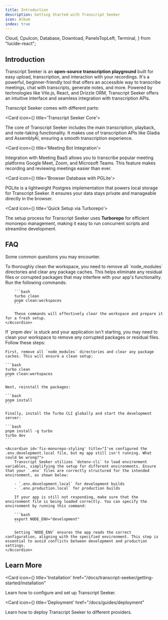 ```yaml
---
title: Introduction
description: Getting Started with Transcript Seeker
icon: Album
index: true
---
```


  Cloud,
  CpuIcon,
  Database,
  Download,
  PanelsTopLeft,
  Terminal,
} from "lucide-react";

## Introduction

Transcript Seeker is an **open-source transcription playground** built for easy upload, transcription, and interaction with your recordings. It's a powerful, beginner-friendly tool that offers an accessible way to transcribe meetings, chat with transcripts, generate notes, and more. Powered by technologies like Vite.js, React, and Drizzle ORM, Transcript Seeker offers an intuitive interface and seamless integration with transcription APIs.

Transcript Seeker comes with different parts:

<Cards>

<Card icon={<CpuIcon className="text-purple-300" />} title='Transcript Seeker Core'>

The core of Transcript Seeker includes the main transcription, playback, and note-taking functionality. It makes use of transcription APIs like Gladia and AssemblyAI, ensuring a smooth transcription experience.

</Card>

<Card icon={<PanelsTopLeft className="text-blue-300" />} title='Meeting Bot Integration'>

Integration with Meeting BaaS allows you to transcribe popular meeting platforms Google Meet, Zoom, and Microsoft Teams. This feature makes recording and reviewing meetings easier than ever.

</Card>

<Card icon={<Database />} title='Browser Database with PGLite'>

PGLite is a lightweight Postgres implementation that powers local storage for Transcript Seeker. It ensures your data stays private and manageable directly in the browser.

</Card>

<Card icon={<Terminal />} title='Quick Setup via Turborepo'>

The setup process for Transcript Seeker uses **Turborepo** for efficient monorepo management, making it easy to run concurrent scripts and streamline development.

</Card>

</Cards>

## FAQ

Some common questions you may encounter.

<Accordions>
    <Accordion id='clean-workspace' title='How do I remove all node_modules and clean the workspace?'>
        To thoroughly clean the workspace, you need to remove all `node_modules` directories and clear any package caches. This helps eliminate any residual files or corrupted packages that may interfere with your app's functionality. Run the following commands:
        
        ```bash
        turbo clean
        pnpm clean:workspaces
        ```
        
        These commands will effectively clear the workspace and prepare it for a fresh setup.
    </Accordion>
<Accordion id='startup-issue' title="Transcript Seeker isn't starting. What should I do?">
    If `pnpm dev` is stuck and your application isn't starting, you may need to clean your workspace to remove any corrupted packages or residual files. Follow these steps:

    First, remove all `node_modules` directories and clear any package caches. This will ensure a clean setup:

    ```bash
    turbo clean
    pnpm clean:workspaces
    ```

    Next, reinstall the packages:

    ```bash
    pnpm install
    ```

    Finally, install the Turbo CLI globally and start the development server:

    ```bash
    pnpm install -g turbo
    turbo dev
    ```

</Accordion>

    <Accordion id='fix-monorepo-styling' title="I've configured the .env.development.local file, but my app still isn't running. What could be wrong?">
        Transcript Seeker utilizes `dotenv-cli` to load environment variables, simplifying the setup for different environments. Ensure that your `.env` files are correctly structured for the intended environment, as shown below:

        - `.env.development.local` for development builds
        - `.env.production.local` for production builds

        If your app is still not responding, make sure that the environment file is being loaded correctly. You can specify the environment by running this command:

        ```bash
        export NODE_ENV="development"
        ```

        Setting `NODE_ENV` ensures the app reads the correct configuration, aligning with the specified environment. This step is essential to avoid conflicts between development and production settings.
    </Accordion>

</Accordions>

## Learn More

<Cards>

<Card icon={<Download className="text-purple-300" />} title='Installation'     href="/docs/transcript-seeker/getting-started/installation"
>

Learn how to configure and set up Transcript Seeker.

</Card>

<Card icon={<Cloud className="text-purple-300" />} title='Deployment'     href="/docs/guides/deployment"
>

Learn how to deploy Transcript Seeker to different providers.

</Card>

</Cards>
